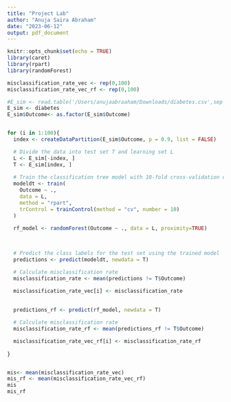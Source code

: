 ```yaml
---
title: "Project Lab"
author: "Anuja Saira Abraham"
date: "2023-06-12"
output: pdf_document
---
```


```r
knitr::opts_chunk$set(echo = TRUE)
library(caret)
library(rpart)
library(randomForest)

```

```r


misclassification_rate_vec <- rep(0,100)
misclassification_rate_vec_rf <- rep(0,100)

#E_sim <- read.table('/Users/anujaabraaham/Downloads/diabetes.csv',sep = ',',header = TRUE)
E_sim <- diabetes
E_sim$Outcome<- as.factor(E_sim$Outcome)


for (i in 1:100){
  index <- createDataPartition(E_sim$Outcome, p = 0.9, list = FALSE)

  # Divide the data into test set T and learning set L
  L <- E_sim[-index, ]
  T <- E_sim[index, ]
  
  # Train the classification tree model with 10-fold cross-validation on the training set
  modeldt <- train(
    Outcome ~ ., 
    data = L, 
    method = "rpart", 
    trControl = trainControl(method = "cv", number = 10)
  )
  
  rf_model <- randomForest(Outcome ~ ., data = L, proximity=TRUE)

  

  # Predict the class labels for the test set using the trained model
  predictions <- predict(modeldt, newdata = T)

  # Calculate misclassification rate
  misclassification_rate <- mean(predictions != T$Outcome)

  misclassification_rate_vec[i] <- misclassification_rate
  
  
  predictions_rf <- predict(rf_model, newdata = T)

  # Calculate misclassification rate
  misclassification_rate_rf <- mean(predictions_rf != T$Outcome)

  misclassification_rate_vec_rf[i] <- misclassification_rate_rf
  
}



```

```r
mis<- mean(misclassification_rate_vec)
mis_rf <- mean(misclassification_rate_vec_rf)
mis
mis_rf
```